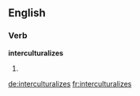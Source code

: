 ==English==

===Verb===
'''interculturalizes'''

# {{third-person singular of|[[interculturalize]]}}

[[de:interculturalizes]]
[[fr:interculturalizes]]